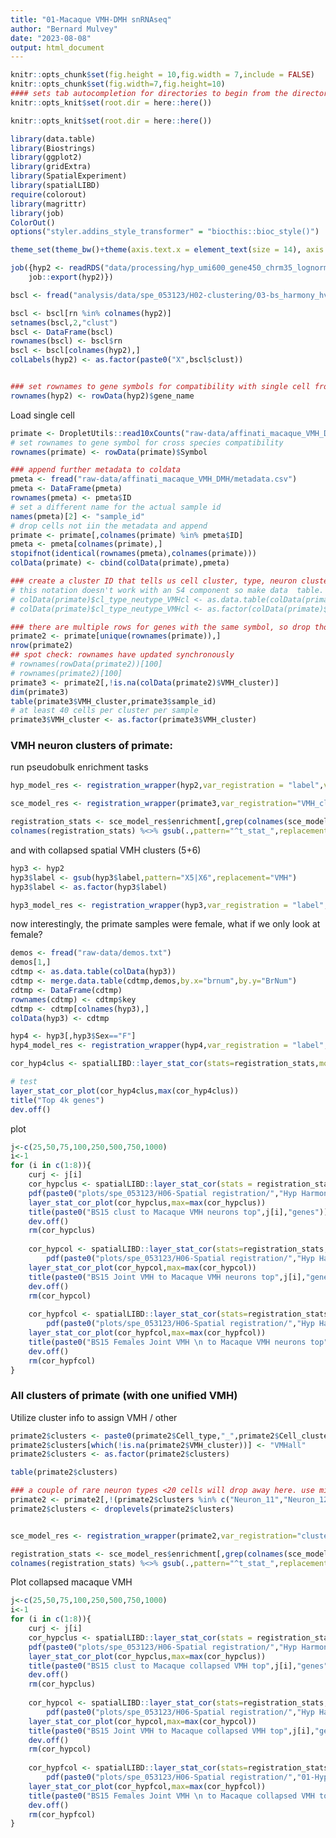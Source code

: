 ```yaml
---
title: "01-Macaque VMH-DMH snRNAseq"
author: "Bernard Mulvey"
date: "2023-08-08"
output: html_document
---
```


```r
knitr::opts_chunk$set(fig.height = 10,fig.width = 7,include = FALSE)
knitr::opts_chunk$set(fig.width=7,fig.height=10)
#### sets tab autocompletion for directories to begin from the directory containing the .Rproj session, instead of the script's directory if different
knitr::opts_knit$set(root.dir = here::here())

knitr::opts_knit$set(root.dir = here::here())

library(data.table)
library(Biostrings)
library(ggplot2)
library(gridExtra)
library(SpatialExperiment)
library(spatialLIBD)
require(colorout)
library(magrittr)
library(job)
ColorOut()
options("styler.addins_style_transformer" = "biocthis::bioc_style()")

theme_set(theme_bw()+theme(axis.text.x = element_text(size = 14), axis.title.x = element_text(size = 16), axis.text.y = element_text(size = 14), axis.title.y = element_text(size =16), plot.title = element_text(size = 20,hjust=0.5), strip.text = element_text(size=18), legend.text = element_text(size=10), legend.title = element_text(size=11,hjust=0.5)))
```

```r
job({hyp2 <- readRDS("data/processing/hyp_umi600_gene450_chrm35_lognorm_D07-075_B1 crop 070223.RDS")
    job::export(hyp2)})

bscl <- fread("analysis/data/spe_053123/H02-clustering/03-bs_harmony_hvg1020_nnsvg1020_9-15-20-31_out/BSpace_Harmony_nnsvg10pctile_15.txt")

bscl <- bscl[rn %in% colnames(hyp2)]
setnames(bscl,2,"clust")
bscl <- DataFrame(bscl)
rownames(bscl) <- bscl$rn
bscl <- bscl[colnames(hyp2),]
colLabels(hyp2) <- as.factor(paste0("X",bscl$clust))


### set rownames to gene symbols for compatibility with single cell from different species (different ENS gene IDs)
rownames(hyp2) <- rowData(hyp2)$gene_name
```

Load single cell
```r
primate <- DropletUtils::read10xCounts("raw-data/affinati_macaque_VMH_DMH/",col.names = T)
# set rownames to gene symbol for cross species compatibility
rownames(primate) <- rowData(primate)$Symbol

### append further metadata to coldata
pmeta <- fread("raw-data/affinati_macaque_VMH_DMH/metadata.csv")
pmeta <- DataFrame(pmeta)
rownames(pmeta) <- pmeta$ID
# set a different name for the actual sample id
names(pmeta)[2] <- "sample_id"
# drop cells not iin the metadata and append
primate <- primate[,colnames(primate) %in% pmeta$ID]
pmeta <- pmeta[colnames(primate),]
stopifnot(identical(rownames(pmeta),colnames(primate)))
colData(primate) <- cbind(colData(primate),pmeta)

### create a cluster ID that tells us cell cluster, type, neuron cluster if applicable, VMH cluster if applicable, and conserved cluster if applicable
# this notation doesn't work with an S4 component so make data  table. still saves a TON of characters!
# colData(primate)$cl_type_neutype_VMHcl <- as.data.table(colData(primate)) %$% paste(Cell_cluster,Cell_type,Neuron_cluster,VMH_cluster,sep="_")
# colData(primate)$cl_type_neutype_VMHcl <- as.factor(colData(primate)$cl_type_neutype_VMHcl)

### there are multiple rows for genes with the same symbol, so drop those
primate2 <- primate[unique(rownames(primate)),]
nrow(primate2)
## spot check: rownames have updated synchronously
# rownames(rowData(primate2))[100]
# rownames(primate2)[100]
primate3 <- primate2[,!is.na(colData(primate2)$VMH_cluster)]
dim(primate3)
table(primate3$VMH_cluster,primate3$sample_id)
# at least 40 cells per cluster per sample
primate3$VMH_cluster <- as.factor(primate3$VMH_cluster)
```

### VMH neuron clusters of primate:
run pseudobulk enrichment tasks
```r

hyp_model_res <- registration_wrapper(hyp2,var_registration = "label",var_sample_id = "sample_id",gene_ensembl = "gene_name",gene_name = "gene_name")

sce_model_res <- registration_wrapper(primate3,var_registration="VMH_cluster",var_sample_id = "sample_id",gene_ensembl = "Symbol",gene_name = "Symbol",min_ncells = 10)

registration_stats <- sce_model_res$enrichment[,grep(colnames(sce_model_res$enrichment),pattern="^t_stat",value=T)]
colnames(registration_stats) %<>% gsub(.,pattern="^t_stat_",replacement="")
```

and with collapsed spatial VMH clusters (5+6)
```r
hyp3 <- hyp2
hyp3$label <- gsub(hyp3$label,pattern="X5|X6",replacement="VMH")
hyp3$label <- as.factor(hyp3$label)

hyp3_model_res <- registration_wrapper(hyp3,var_registration = "label",var_sample_id = "sample_id",gene_ensembl = "gene_name",gene_name = "gene_name")
```

now interestingly, the primate samples were female, what if we only look at female?
```r
demos <- fread("raw-data/demos.txt")
demos[1,]
cdtmp <- as.data.table(colData(hyp3))
cdtmp <- merge.data.table(cdtmp,demos,by.x="brnum",by.y="BrNum")
cdtmp <- DataFrame(cdtmp)
rownames(cdtmp) <- cdtmp$key
cdtmp <- cdtmp[colnames(hyp3),]
colData(hyp3) <- cdtmp

hyp4 <- hyp3[,hyp3$Sex=="F"]
hyp4_model_res <- registration_wrapper(hyp4,var_registration = "label",var_sample_id = "sample_id",gene_ensembl = "gene_name",gene_name = "gene_name")

cor_hyp4clus <- spatialLIBD::layer_stat_cor(stats=registration_stats,modeling_results = hyp4_model_res,model_type = "enrichment",top_n =4000)

# test
layer_stat_cor_plot(cor_hyp4clus,max(cor_hyp4clus))
title("Top 4k genes")
dev.off()
```

plot
```r
j<-c(25,50,75,100,250,500,750,1000)
i<-1
for (i in c(1:8)){
    curj <- j[i]
    cor_hypclus <- spatialLIBD::layer_stat_cor(stats = registration_stats,modeling_results = hyp_model_res,model_type = "enrichment",top_n = curj)
    pdf(paste0("plots/spe_053123/H06-Spatial registration/","Hyp Harmon nnsvg10 BS15 clust to Macaque VMH neurons top",j[i],".pdf"),height=5,width=6)
    layer_stat_cor_plot(cor_hypclus,max=max(cor_hypclus))
    title(paste0("BS15 clust to Macaque VMH neurons top",j[i],"genes"))
    dev.off()
    rm(cor_hypclus)
    
    cor_hypcol <- spatialLIBD::layer_stat_cor(stats=registration_stats,modeling_results=hyp3_model_res,model_type="enrichment",top_n=curj)
        pdf(paste0("plots/spe_053123/H06-Spatial registration/","Hyp Harmon nnsvg10 BS15 collapsed VMH to Macaque VMH neurons top",j[i],".pdf"),height=5,width=6)
    layer_stat_cor_plot(cor_hypcol,max=max(cor_hypcol))
    title(paste0("BS15 Joint VMH to Macaque VMH neurons top",j[i],"genes"))
    dev.off()
    rm(cor_hypcol)
    
    cor_hypfcol <- spatialLIBD::layer_stat_cor(stats=registration_stats,modeling_results=hyp4_model_res,model_type="enrichment",top_n=curj)
        pdf(paste0("plots/spe_053123/H06-Spatial registration/","Hyp Harmon nnsvg10 BS15 Females collapsed VMH to Macaque VMH neurons top",j[i],".pdf"),height=5,width=6)
    layer_stat_cor_plot(cor_hypfcol,max=max(cor_hypfcol))
    title(paste0("BS15 Females Joint VMH \n to Macaque VMH neurons top",j[i],"genes"))
    dev.off()
    rm(cor_hypfcol)
}
```


### All clusters of primate (with one unified VMH)
Utilize cluster info to assign VMH / other
```r
primate2$clusters <- paste0(primate2$Cell_type,"_",primate2$Cell_cluster)
primate2$clusters[which(!is.na(primate2$VMH_cluster))] <- "VMHall"
primate2$clusters <- as.factor(primate2$clusters)

table(primate2$clusters)

### a couple of rare neuron types <20 cells will drop away here. use min 25 to keep microglia and astrocyte subtypes in the mix.
primate2 <- primate2[,!(primate2$clusters %in% c("Neuron_11","Neuron_12","Neuron_13"))]
primate2$clusters <- droplevels(primate2$clusters)


sce_model_res <- registration_wrapper(primate2,var_registration="clusters",var_sample_id = "sample_id",gene_ensembl = "Symbol",gene_name = "Symbol",min_ncells = 25)

registration_stats <- sce_model_res$enrichment[,grep(colnames(sce_model_res$enrichment),pattern="^t_stat",value=T)]
colnames(registration_stats) %<>% gsub(.,pattern="^t_stat_",replacement="")

```

Plot collapsed macaque VMH
```r
j<-c(25,50,75,100,250,500,750,1000)
i<-1
for (i in c(1:8)){
    curj <- j[i]
    cor_hypclus <- spatialLIBD::layer_stat_cor(stats = registration_stats,modeling_results = hyp_model_res,model_type = "enrichment",top_n = curj)
    pdf(paste0("plots/spe_053123/H06-Spatial registration/","Hyp Harmon nnsvg10 BS15 clust to Macaque collapsed VMH top",j[i],".pdf"),height=5,width=6)
    layer_stat_cor_plot(cor_hypclus,max=max(cor_hypclus))
    title(paste0("BS15 clust to Macaque collapsed VMH top",j[i],"genes"))
    dev.off()
    rm(cor_hypclus)
    
    cor_hypcol <- spatialLIBD::layer_stat_cor(stats=registration_stats,modeling_results=hyp3_model_res,model_type="enrichment",top_n=curj)
        pdf(paste0("plots/spe_053123/H06-Spatial registration/","Hyp Harmon nnsvg10 BS15 collapsed VMH to Macaque collapsed VMH top",j[i],".pdf"),height=5,width=6)
    layer_stat_cor_plot(cor_hypcol,max=max(cor_hypcol))
    title(paste0("BS15 Joint VMH to Macaque collapsed VMH top",j[i],"genes"))
    dev.off()
    rm(cor_hypcol)
    
    cor_hypfcol <- spatialLIBD::layer_stat_cor(stats=registration_stats,modeling_results=hyp4_model_res,model_type="enrichment",top_n=curj)
        pdf(paste0("plots/spe_053123/H06-Spatial registration/","01-Hyp Harmon nnsvg10 BS15 Females collapsed VMH to Macaque collapsed VMH top",j[i],".pdf"),height=5,width=6)
    layer_stat_cor_plot(cor_hypfcol,max=max(cor_hypfcol))
    title(paste0("BS15 Females Joint VMH \n to Macaque collapsed VMH top",j[i],"genes"))
    dev.off()
    rm(cor_hypfcol)
}
```
